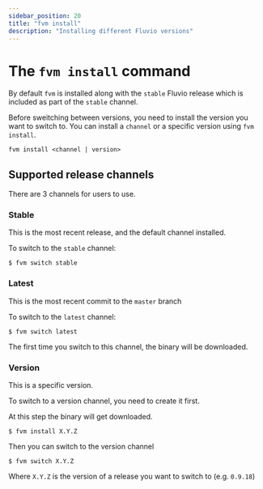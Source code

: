 ```yaml
---
sidebar_position: 20
title: "fvm install"
description: "Installing different Fluvio versions"
---
```


# The `fvm install` command

By default `fvm` is installed along with the `stable` Fluvio release which is
included as part of the `stable` channel.

Before sweitching between versions, you need to install the version you want to switch to. You can install a `channel` or a specific version using `fvm install`.

```shell
fvm install <channel | version>
```

## Supported release channels

There are 3 channels for users to use.

### Stable
This is the most recent release, and the default channel installed.

To switch to the `stable` channel:


```shell copy="fl"
$ fvm switch stable
```

### Latest
This is the most recent commit to the `master` branch

To switch to the `latest` channel:


```shell copy="fl"
$ fvm switch latest
```

The first time you switch to this channel, the binary will be downloaded.

### Version
This is a specific version.

To switch to a version channel, you need to create it first.

At this step the binary will get downloaded.


```shell copy="fl"
$ fvm install X.Y.Z
```

Then you can switch to the version channel


```shell copy="fl"
$ fvm switch X.Y.Z
```

Where `X.Y.Z` is the version of a release you want to switch to (e.g. `0.9.18`)
